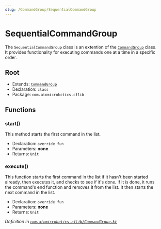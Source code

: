 ```yaml
---
slug: /CommandGroup/SequentialCommandGroup
---
```


# SequentialCommandGroup

The `SequentialCommandGroup` class is an extention of the [`CommandGroup`](CommandGroup) class. It provides functionality for executing commands one at a time in a specific order.

## Root
- Extends: [`CommandGroup`](CommandGroup)
- Declaration: `class`
- Package: `com.atomicrobotics.cflib`

## Functions
### start()
This method starts the first command in the list.
- Declaration: `override fun`
- Parameters: **none**
- Returns: `Unit`
### execute()
This function starts the first command in the list if it hasn't been started already, then executes it, and checks to see if it's done. If it is done, it runs the command's end function and removes it from the list. It then starts the next command in the list.
- Declaration: `override fun`
- Parameters: **none**
- Returns: `Unit`

*Definition in [`com.atomicrobotics.cflib/CommandGroup.kt`](https://github.com/AtomicRobotics3805/CFLib/blob/main/cflib/src/main/kotlin/com/atomicrobotics/cflib/CommandGroup.kt#L70)*